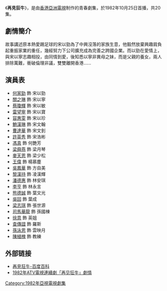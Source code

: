 {{亞視劇集 
| 中文劇名 = 再見狂牛
| 英文劇名 = The Raging Bull
| 圖像 =
| 製作年份 = 1982年
| 海外推出日期 =
| aTV-11首播日期 = 1982年10月25日─11月19日
| aTV-11首播時間 = 逢星期一至五 21:30-22:30 (連廣告)
| 監製 = [[張之玨|張之玨]]
| 編導 = {{nowrap|[[宋豪輝|宋豪輝]]、[[阮惠釗|阮惠釗]]、[[龍紹基|龍紹基]]、[[張之玨|張之玨]]}}
| 助理編導= {{nowrap|[[鍾師堯|鍾師堯]]、[[蔣家駿|蔣家駿]]、[[黎棨源|黎棨源]]、[[陳太源|陳太源]]}}
| 故事 = [[蔡業鳴|蔡業鳴]]
| 編審 = [[洪懷恩|洪懷恩]]
| 編劇 = [[尹懷文|尹懷文]]、[[黃瑞麟|黃瑞麟]]
| 製作統籌 = [[李京祺|李京祺]]
| 集數 = 20
| 劇種 = 
| 主演 = {{nowrap|[[何家勁|何家勁]]、[[關之琳|關之琳]]、[[蔡瓊輝|蔡瓊輝]]、[[容惠雯|容惠雯]]、<br>[[黎漢持|黎漢持]]}}
| 主題曲 = 你屬於他
| 作曲 = [[周啟生|周啟生]]
| 填詞 = [[盧國沾|盧國沾]]
| 主唱 = [[何家勁|何家勁]]
| 插曲1 = 
| 作曲2 = 
| 填詞2 = 
| 主唱2 = 
| 插曲2 = 
| 作曲3 = 
| 填詞3 = 
| 主唱3 = 
| 網頁= 
}}
《'''再見狂牛'''》，是由[[香港|香港]][[亞洲電視|亞洲電視]]制作的青春劇集，於1982年10月25日首播，共20集。

== 劇情簡介 ==
故事講述原本熱愛踢足球的宋以勁為了中興沒落的家族生意，他毅然放棄興趣肩負起重振家業的重任，幾經努力下公司擴充成為完善之跨國企業。而以勁在愛情上，與宋以寧志趣相投，由同情到愛，後知悉以寧非異母之妹，而是父親的養女，兩人排除萬難，衝破倫理非議，雙雙離開香港......

== 演員表 ==
*[[何家勁|何家勁]] 飾 宋以勁
*[[關之琳|關之琳]] 飾 宋以寧
*[[蔡瓊輝|蔡瓊輝]] 飾 宋以敏
*[[雷望寧|雷望寧]] 飾 宋以寶
*[[容惠雯|容惠雯]] 飾 宋以珍
*[[鮑漢琳|鮑漢琳]] 飾 宋文翰
*[[曹達華|曹達華]] 飾 宋文釗
*[[許英秀|許英秀]] 飾 宋浩彬
*[[馮真|馮真]] 飾 何艷芳
*[[梁舜燕|梁舜燕]] 飾 梁月琴
*[[麥天恩|麥天恩]] 飾 梁少松
*[[王偉_(香港)|王偉]] 飾 楊慕塵
*[[吳鳳華|吳鳳華]] 飾 方自美
*[[黎漢持|黎漢持]] 飾 凌漢輝
*[[潘德惠_(演員)|潘德惠]] 飾 林安琪
*[[李亨_(香港)|李亨]] 飾 林永言
*[[熊德誠|熊德誠]] 飾 葉文光
*[[吳回_(香港)|吳回]] 飾 葉成 
*[[梁志琪|梁志琪]] 飾 張世源
*[[司馬華龍|司馬華龍]] 飾 孫國棟
*[[徐意|徐意]] 飾 英姐
*[[查傳誼|查傳誼]] 飾 羅斯
*[[孫泳恩|孫泳恩]] 飾 雲映月
*[[陳植槐|陳植槐]] 飾 教練

== 外部链接 ==
* [http://baike.baidu.com/view/2565211.htm 再見狂牛-百度百科]
* [http://blog.sina.com.cn/s/blog_13fd8d4b30102z1my.html 1982年ATV電視連續劇「再见狂牛」劇情] {{Wayback|url=http://blog.sina.com.cn/s/blog_13fd8d4b30102z1my.html |date=20220512040356 }}

[[Category:1982年亞視電視劇集|Category:1982年亞視電視劇集]]